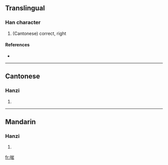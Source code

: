 ==Translingual==

===Han character===
{{Han char|rn=30|rad=口|as=08|sn=11|four=|canj=口山一口 (RUMR)}}

# (Cantonese) correct, right

====References====
* {{Han ref|kx=0196.261|hdz=10641.081|uh=5571|ud=21873}}

----

==Cantonese==

===Hanzi===
{{yue-hanzi|jyut=|y=ngaam1}}

# {{defn|Cantonese|sort=口08}}

----

==Mandarin==

===Hanzi===
{{cmn-hanzi|pin=[[jué]] ([[jue2]]), [[yān]] ([[yan1]])|wg=chüeh<sup>2</sup>, yen<sup>1</sup>}}

# {{defn|Mandarin|sort=口08}}

[[fr:啱]]